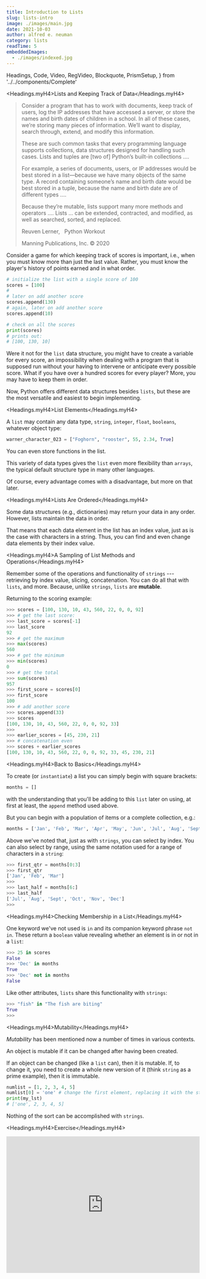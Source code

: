 ```yaml
---
title: Introduction to Lists
slug: lists-intro
image: ./images/main.jpg
date: 2021-10-03
author: alfred e. neuman
category: lists
readTime: 5
embeddedImages:
  - ./images/indexed.jpg
---
```


  Headings,
  Code,
  Video,
  RegVideo,
  Blockquote,
  PrismSetup,
} from '../../components/Complete'

<Headings.myH4>Lists and Keeping Track of Data</Headings.myH4>

<Blockquote display="default">

<p>
  Consider a program that has to work with documents, keep track of users, log
  the IP addresses that have accessed a server, or store the names and birth
  dates of children in a school. In all of these cases, we’re storing many
  pieces of information. We’ll want to display, search through, extend, and
  modify this information.
</p>
<p>
  These are such common tasks that every programming language supports
  collections, data structures designed for handling such cases. Lists and
  tuples are [two of] Python’s built-in collections ....
</p>
<p>
  For example, a series of documents, users, or IP addresses would be best
  stored in a list—because we have many objects of the same type. A record
  containing someone’s name and birth date would be best stored in a tuple,
  because the name and birth date are of different types ....
</p>
<p>
  Because they’re mutable, lists support many more methods and operators ....
  Lists ... can be extended, contracted, and modified, as well as searched,
  sorted, and replaced.
</p>

<div>
  <p style={{ fontSize: '1rem', marginBottom: '0px' }}>
    Reuven Lerner, &nbsp;
    <span style={{ fontWeight: 'bold', fontSize: '1rem' }}>Python Workout</span>
  </p>
  <p style={{ fontSize: '1rem' }}>Manning Publications, Inc. &copy; 2020</p>
</div>

</Blockquote>

Consider a game for which keeping track of scores is important, i.e., when you must know more than just the last value. Rather, you must know the player's history of points earned and in what order.

```python
# initialize the list with a single score of 100
scores = [100]
#
# later on add another score
scores.append(130)
# again, later on add another score
scores.append(10)

# check on all the scores
print(scores)
# prints out:
# [100, 130, 10]

```

Were it not for the `list` data structure, you might have to create a variable for every score, an impossibility when dealing with a program that is supposed run without your having to intervene or anticipate every possible score. What if you have over a hundred scores for every player? More, you may have to keep them in order.

Now, Python offers different data structures besides `lists`, but these are the most versatile and easiest to begin implementing.

<Headings.myH4>List Elements</Headings.myH4>

A `list` may contain any data type, `string`, `integer`, `float`, `booleans`, whatever object type:

```python
warner_character_023 = ["Foghorn", "rooster", 55, 2.34, True]
```

You can even store functions in the list.

This variety of data types gives the `list` even more flexibility than `arrays`, the typical default structure type in many other languages.

Of course, every advantage comes with a disadvantage, but more on that later.

<Headings.myH4>Lists Are Ordered</Headings.myH4>

Some data structures (e.g., dictionaries) may return your data in any order. However, lists maintain the data in order.

<GatsbyImage
  image={getImage(props.embeddedImages[0])}
  title="indexed"
  alt="indexed"
/>

That means that each data element in the list has an index value, just as is the case with characters in a string. Thus, you can find and even change data elements by their index value.

<Headings.myH4>A Sampling of List Methods and Operations</Headings.myH4>

Remember some of the operations and functionality of `strings` --- retrieving by index value, slicing, concatenation. You can do all that with `lists`, and more. Because, unlike `strings`, `lists` are **mutable**.

Returning to the scoring example:

```python
>>> scores = [100, 130, 10, 43, 560, 22, 0, 0, 92]
>>> # get the last score:
>>> last_score = scores[-1]
>>> last_score
92
>>> # get the maximum
>>> max(scores)
560
>>> # get the minimum
>>> min(scores)
0
>>> # get the total
>>> sum(scores)
957
>>> first_score = scores[0]
>>> first_score
100
>>> # add another score
>>> scores.append(33)
>>> scores
[100, 130, 10, 43, 560, 22, 0, 0, 92, 33]
>>>
>>> earlier_scores = [45, 230, 21]
>>> # concatenation even
>>> scores + earlier_scores
[100, 130, 10, 43, 560, 22, 0, 0, 92, 33, 45, 230, 21]
```

<Headings.myH4>Back to Basics</Headings.myH4>

To create (or `instantiate`) a list you can simply begin with square brackets:

```python
months = []
```

with the understanding that you'll be adding to this `list` later on using, at first at least, the `append` method used above.

But you can begin with a population of items or a complete collection, e.g.:

```python
months = ['Jan', 'Feb', 'Mar', 'Apr', 'May', 'Jun', 'Jul', 'Aug', 'Sept', 'Oct', 'Nov', 'Dec']
```

Above we've noted that, just as with `strings`, you can select by index. You can also select by range, using the same notation used for a range of characters in a `string`:

```python
>>> first_qtr = months[0:3]
>>> first_qtr
['Jan', 'Feb', 'Mar']
>>>
>>> last_half = months[6:]
>>> last_half
['Jul', 'Aug', 'Sept', 'Oct', 'Nov', 'Dec']
>>>
```

<Headings.myH4>Checking Membership in a List</Headings.myH4>

One keyword we've not used is `in` and its companion keyword phrase `not in`. These return a `boolean` value revealing whether an element is in or not in a `list`:

```python
>>> 25 in scores
False
>>> 'Dec' in months
True
>>> 'Dec' not in months
False
```

Like other attributes, `lists` share this functionality with `strings`:

```python
>>> "fish" in "The fish are biting"
True
>>>
```

<Headings.myH4>Mutability</Headings.myH4>

_Mutability_ has been mentioned now a number of times in various contexts.

An object is mutable if it can be changed after having been created.

If an object can be changed (like a `list` can), then it is mutable. If, to change it, you need to create a whole new version of it (think `string` as a prime example), then it is immutable.

```python
numlist = [1, 2, 3, 4, 5]
numlist[0] = 'one' # change the first element, replacing it with the string 'one'
print(my_lst)
# ['one', 2, 3, 4, 5]

```

Nothing of the sort can be accomplished with `strings`.

<Headings.myH4>Exercise</Headings.myH4>

<iframe
  src="https://trinket.io/embed/python3/9f8777a21b"
  width="100%"
  height="356"
  frameborder="0"
  marginwidth="0"
  marginheight="0"
  allowfullscreen
></iframe>
